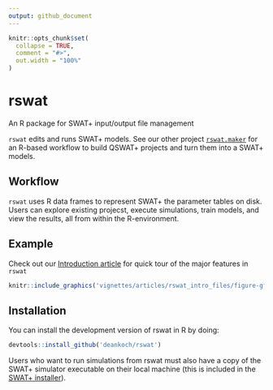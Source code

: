 ```yaml
---
output: github_document
---
```


<!-- README.md is generated from README.Rmd. Please edit that file -->

```r
knitr::opts_chunk$set(
  collapse = TRUE,
  comment = "#>",
  out.width = "100%"
)
```

# rswat

An R package for SWAT+ input/output file management

`rswat` edits and runs SWAT+ models. See our other project [`rswat.maker`](https://github.com/deankoch/rswat.maker) for an R-based workflow to build QSWAT+ projects and turn them into a SWAT+ models.

<!-- badges: start -->
<!-- badges: end -->

## Workflow

`rswat` uses R data frames to represent SWAT+ the parameter tables on disk. Users can explore existing projecst, execute simulations, train models, and view the results, all from within the R-environment. 

## Example

Check out our [Introduction article](https://github.com/deankoch/rswat/blob/main/vignettes/articles/rswat_intro.md) for quick tour of the major features in `rswat`

```r
knitr::include_graphics('vignettes/articles/rswat_intro_files/figure-gfm/source-project-1.png')
```


## Installation

You can install the development version of rswat in R by doing:

``` r
devtools::install_github('deankoch/rswat')
```

Users who want to run simulations from rswat must also have a copy of the SWAT+ simulator executable on their local machine (this is included in the [SWAT+ installer](https://swat.tamu.edu/software/plus/)).
